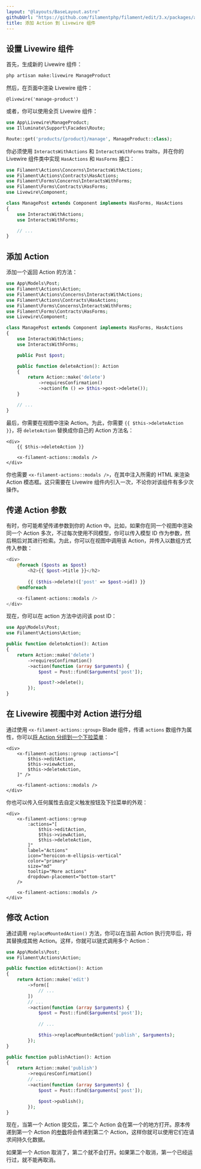 ```yaml
---
layout: "@layouts/BaseLayout.astro"
githubUrl: "https://github.com/filamentphp/filament/edit/3.x/packages/actions/docs/06-adding-an-action-to-a-livewire-component.md"
title: 添加 Action 到 Livewire 组件
---
```


## 设置 Livewire 组件

首先，生成新的 Livewire 组件：

```bash
php artisan make:livewire ManageProduct
```

然后，在页面中渲染 Livewire 组件：

```blade
@livewire('manage-product')
```

或者，你可以使用全页 Livewire 组件：

```php
use App\Livewire\ManageProduct;
use Illuminate\Support\Facades\Route;

Route::get('products/{product}/manage', ManageProduct::class);
```

你必须使用 `InteractsWithActions` 和 `InteractsWithForms` traits，并在你的 Livewire 组件类中实现 `HasActions` 和 `HasForms` 接口：

```php
use Filament\Actions\Concerns\InteractsWithActions;
use Filament\Actions\Contracts\HasActions;
use Filament\Forms\Concerns\InteractsWithForms;
use Filament\Forms\Contracts\HasForms;
use Livewire\Component;

class ManagePost extends Component implements HasForms, HasActions
{
    use InteractsWithActions;
    use InteractsWithForms;

    // ...
}
```

## 添加 Action

添加一个返回 Action 的方法：

```php
use App\Models\Post;
use Filament\Actions\Action;
use Filament\Actions\Concerns\InteractsWithActions;
use Filament\Actions\Contracts\HasActions;
use Filament\Forms\Concerns\InteractsWithForms;
use Filament\Forms\Contracts\HasForms;
use Livewire\Component;

class ManagePost extends Component implements HasForms, HasActions
{
    use InteractsWithActions;
    use InteractsWithForms;

    public Post $post;

    public function deleteAction(): Action
    {
        return Action::make('delete')
            ->requiresConfirmation()
            ->action(fn () => $this->post->delete());
    }

    // ...
}
```

最后，你需要在视图中渲染 Action。为此，你需要 `{{ $this->deleteAction }}`，将 `deleteAction` 替换成你自己的 Action 方法名：

```blade
<div>
    {{ $this->deleteAction }}

    <x-filament-actions::modals />
</div>
```

你也需要 `<x-filament-actions::modals />`，在其中注入所需的 HTML 来渲染 Action 模态框。这只需要在 Livewire 组件内引入一次，不论你对该组件有多少次操作。

## 传递 Action 参数

有时，你可能希望传递参数到你的 Action 中。比如，如果你在同一个视图中渲染同一个 Action 多次，不过每次使用不同模型，你可以传入模型 ID 作为参数，然后稍后对其进行检索。为此，你可以在视图中调用该 Action，并传入以数组方式传入参数：

```php
<div>
    @foreach ($posts as $post)
        <h2>{{ $post->title }}</h2>
        
        {{ ($this->delete)(['post' => $post->id]) }}
    @endforeach

    <x-filament-actions::modals />
</div>
```

现在，你可以在 action 方法中访问该 post ID：

```php
use App\Models\Post;
use Filament\Actions\Action;

public function deleteAction(): Action
{
    return Action::make('delete')
        ->requiresConfirmation()
        ->action(function (array $arguments) {
            $post = Post::find($arguments['post']);

            $post?->delete();
        });
}
```

## 在 Livewire 视图中对 Action 进行分组

通过使用 `<x-filament-actions::group>` Blade 组件，传递 `actions` 数组作为属性，你可以[将 Action 分组到一个下拉菜单](grouping-actions)： 

```blade
<div>
    <x-filament-actions::group :actions="[
        $this->editAction,
        $this->viewAction,
        $this->deleteAction,
    ]" />

    <x-filament-actions::modals />
</div>
```

你也可以传入任何属性去自定义触发按钮及下拉菜单的外观：

```blade
<div>
    <x-filament-actions::group
        :actions="[
            $this->editAction,
            $this->viewAction,
            $this->deleteAction,
        ]"
        label="Actions"
        icon="heroicon-m-ellipsis-vertical"
        color="primary"
        size="md"
        tooltip="More actions"
        dropdown-placement="bottom-start"
    />

    <x-filament-actions::modals />
</div>
```

## 修改 Action

通过调用 `replaceMountedAction()` 方法，你可以在当前 Action 执行完毕后，将其替换成其他 Action。这样，你就可以链式调用多个 Action：

```php
use App\Models\Post;
use Filament\Actions\Action;

public function editAction(): Action
{
    return Action::make('edit')
        ->form([
            // ...
        ])
        // ...
        ->action(function (array $arguments) {
            $post = Post::find($arguments['post']);
            
            // ...

            $this->replaceMountedAction('publish', $arguments);        
        });
}

public function publishAction(): Action
{
    return Action::make('publish')
        ->requiresConfirmation()
        // ...
        ->action(function (array $arguments) {
            $post = Post::find($arguments['post']);

            $post->publish();
        });
}
```

现在，当第一个 Action 提交后，第二个 Action 会在第一个的地方打开。原本传递到第一个 Action 的[参数](#传递-action-参数)将会传递到第二个 Action，这样你就可以使用它们在请求间持久化数据。

如果第一个 Action 取消了，第二个就不会打开。如果第二个取消，第一个已经运行过，就不能再取消。
